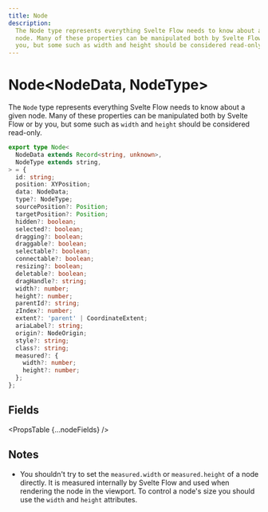 ```yaml
---
title: Node
description:
  The Node type represents everything Svelte Flow needs to know about a given
  node. Many of these properties can be manipulated both by Svelte Flow or by
  you, but some such as width and height should be considered read-only.
---
```



# Node&lt;NodeData, NodeType>

The `Node` type represents everything Svelte Flow needs to know about a given node.
Many of these properties can be manipulated both by Svelte Flow or by you, but
some such as `width` and `height` should be considered read-only.

```ts
export type Node<
  NodeData extends Record<string, unknown>,
  NodeType extends string,
> = {
  id: string;
  position: XYPosition;
  data: NodeData;
  type?: NodeType;
  sourcePosition?: Position;
  targetPosition?: Position;
  hidden?: boolean;
  selected?: boolean;
  dragging?: boolean;
  draggable?: boolean;
  selectable?: boolean;
  connectable?: boolean;
  resizing?: boolean;
  deletable?: boolean;
  dragHandle?: string;
  width?: number;
  height?: number;
  parentId?: string;
  zIndex?: number;
  extent?: 'parent' | CoordinateExtent;
  ariaLabel?: string;
  origin?: NodeOrigin;
  style?: string;
  class?: string;
  measured?: {
    width?: number;
    height?: number;
  };
};
```

## Fields

<PropsTable {...nodeFields} />

## Notes

- You shouldn't try to set the `measured.width` or `measured.height` of a node directly. It is
  measured internally by Svelte Flow and used when rendering the node in the
  viewport. To control a node's size you should use the `width` and `height`
  attributes.
